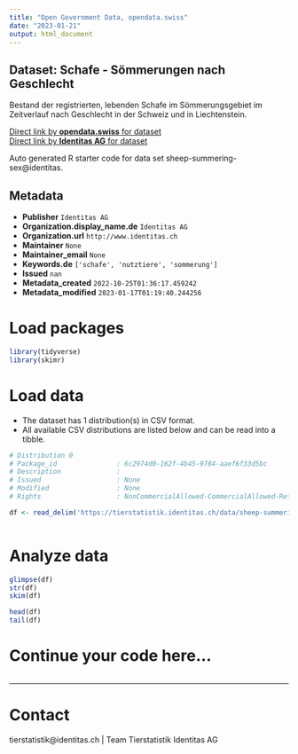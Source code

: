 ```yaml
---
title: "Open Government Data, opendata.swiss"
date: "2023-01-21"
output: html_document
---
```


## Dataset: Schafe - Sömmerungen nach Geschlecht

Bestand der registrierten, lebenden Schafe im Sömmerungsgebiet im Zeitverlauf nach Geschlecht in der Schweiz und in Liechtenstein.

[Direct link by **opendata.swiss** for dataset](https://opendata.swiss/de/dataset/schafe-sommerungen-nach-geschlecht)<br>
[Direct link by **Identitas AG** for dataset](https://tierstatistik.identitas.ch/)

Auto generated R starter code for data set sheep-summering-sex@identitas.

## Metadata

- **Publisher** `Identitas AG`
- **Organization.display_name.de** `Identitas AG`
- **Organization.url** `http://www.identitas.ch`
- **Maintainer** `None`
- **Maintainer_email** `None`
- **Keywords.de** `['schafe', 'nutztiere', 'sommerung']`
- **Issued** `nan`
- **Metadata_created** `2022-10-25T01:36:17.459242`
- **Metadata_modified** `2023-01-17T01:19:40.244256`


# Load packages

```r

library(tidyverse)
library(skimr)

```

# Load data

-   The dataset has 1 distribution(s) in CSV format.
-   All available CSV distributions are listed below and can be read into a tibble.

```r

# Distribution 0
# Package_id               : 6c2974d0-162f-4b45-9784-aaef6f33d5bc
# Description              : 
# Issued                   : None
# Modified                 : None
# Rights                   : NonCommercialAllowed-CommercialAllowed-ReferenceRequired

df <- read_delim('https://tierstatistik.identitas.ch/data/sheep-summering-sex.csv')



```

# Analyze data

```r

glimpse(df)
str(df)
skim(df)

head(df)
tail(df)

```

# Continue your code here...

```r

```

------------------------------------------------------------------------

# Contact

tierstatistik@identitas.ch | Team Tierstatistik Identitas AG
